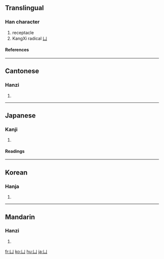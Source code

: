 ==Translingual==
===Han character===
{{Han char|rad=凵|as=00|sn=2|four=2277<sub>0</sub>|canj=女中 (VL), X女中 (XVL)}}
# receptacle
# KangXi radical [[Wiktionary:Chinese radical index 凵|凵]]
====References====
{{Han ref|kx=0134.390|dkj=01800|dj=0300.250|hdz=10306.150|uh=51F5|ud=20981|bh=C942|bd=51522}}
----
==Cantonese==
===Hanzi===
{{yue-hanzi|jyut=|y=hom1}}
# {{defn|Cantonese}}
----
==Japanese==
===Kanji===
{{ja-kanji|grade=|rs=凵00}}
# {{defn|Japanese}}
====Readings====
{{ja-readings|on=[[かん]] (kan), [[こん]] (kon)|kun=[[かんにょう]] (kannyou), [[かんがまえ]] (kangamae)}}
----
==Korean==
===Hanja===
{{ko-hanja|hangeul=감|rv=gam|mr=kam}}
# {{defn|Korean}}
----
==Mandarin==
===Hanzi===
{{cmn-hanzi|pin=[[qū]] (qu1)|wg=ch'ü<sup>1</sup>}}
# {{defn|Mandarin}}

[[fr:凵]]
[[ko:凵]]
[[hu:凵]]
[[ja:凵]]